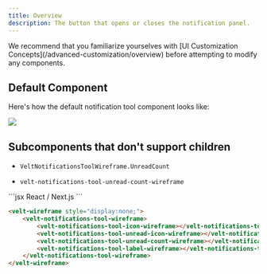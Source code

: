 ```yaml
---
title: Overview
description: The button that opens or closes the notification panel.
---
```


<Note>
We recommend that you familiarize yourselves with [UI Customization Concepts](/advanced-customization/overview) before attempting to modify any components.
</Note>


## Default Component

Here's how the default notification tool component looks like:

![](/images/customization/notification-tool-dark.png)


## Subcomponents that don't support children

<Tabs>

<Tab title="React / Next.js">

 - `VeltNotificationsToolWireframe.UnreadCount`

</Tab>


<Tab title="HTML / Other Frameworks">

 - `velt-notifications-tool-unread-count-wireframe`

</Tab>


</Tabs>


<RequestExample>
```jsx React / Next.js
<VeltWireframe>
    <VeltNotificationsToolWireframe>
        <VeltNotificationsToolWireframe.Icon />
        <VeltNotificationsToolWireframe.UnreadIcon />
        <VeltNotificationsToolWireframe.UnreadCount />
        <VeltNotificationsToolWireframe.Label />
    </VeltNotificationsToolWireframe>
</VeltWireframe>
```


```HTML HTML
<velt-wireframe style="display:none;">
    <velt-notifications-tool-wireframe>
        <velt-notifications-tool-icon-wireframe></velt-notifications-tool-icon-wireframe>
        <velt-notifications-tool-unread-icon-wireframe></velt-notifications-tool-unread-icon-wireframe>
        <velt-notifications-tool-unread-count-wireframe></velt-notifications-tool-unread-count-wireframe>
        <velt-notifications-tool-label-wireframe></velt-notifications-tool-label-wireframe>
    </velt-notifications-tool-wireframe>
</velt-wireframe>
```
</RequestExample>

